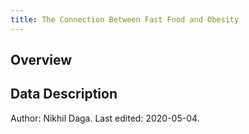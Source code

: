 ```yaml
---
title: The Connection Between Fast Food and Obesity
---
```


## Overview



## Data Description



<div class="credit-line">
Author: Nikhil Daga.
Last edited: 2020-05-04.
</div>
